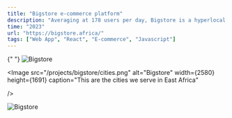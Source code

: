 ```yaml
---
title: "Bigstore e-commerce platform"
description: "Averaging at 178 users per day, Bigstore is a hyperlocal model ecommerce platform"
time: "2023"
url: "https://bigstore.africa/"
tags: ["Web App", "React", "E-commerce", "Javascript"]
---
```



{" "}
<Image
  src="/projects/bigstore/floating.png"
  alt="Bigstore"
  width={2580}
  height={1691}
/>

<Image
  src="/projects/bigstore/cities.png"
  alt="Bigstore"
  width={2580}
  height={1691}
caption="This are the cities we serve in East Africa"

/>

<Image
  src="/projects/bigstore/home.png"
  alt="Bigstore"
  width={2580}
  height={1691}
  caption="Sneak peek of the home page "
/>
